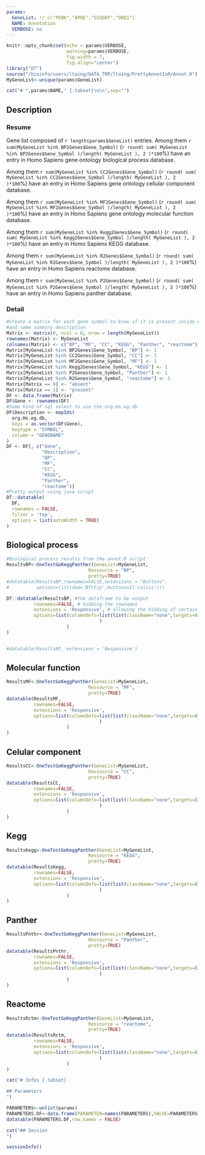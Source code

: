 ```yaml
---
params:
  GeneList: !r c("PENK","APOE","SSSDDF","DRD1")
  NAME: Annotation
  VERBOSE: no
---
```

<!--   -->
<!-- Rmarkdown skeleton type -->
<!-- depends on: -->
<!-- -R librairies -->
<!-- --rmarkdown -->
<!-- --DT will be used for their data table -->
<!-- -Other Ressources -->
<!-- --/bioinfo/users/ltaing/DATA_TMP/ltaing/PrettyAnnotInR/Annot.R -->
<!-- ---Absolute path of a R file -->
<!-- ---R Script that will create at the same location of the WD a ressource directory if need be of some ressources to be computed -->
<!-- Parameters -->
<!-- GeneList: the list of gene to annotate -->
<!--   Vector of official gene symbol -->
<!--   -can contained duplicated entries. -->
<!--   -will discard duplicated -->
<!-- NAME: The title of the H1 html chunck -->
<!--   Scalar of the title -->
<!--   -character -->
<!-- VERBOSE: boolean for outputing or not the R session and the passed parameters -->
<!-- Usage: -->
<!-- in a R session case a) -->

<!-- library("rmarkdown") -->
<!-- render(input="AnnotationSktln.Rmd", -->
<!--       output_format="html_document", -->
<!--       output_file="MyOutputfile.html", -->
<!--       params=list( -->
<!--         GeneList=ListOfGenesToAnnotate, #Vector of Official Gene Symbol as used in org.Hs.eg.db -->
<!--         VERBOSE=FALSE, # Boolean -->
<!--         NAME="The name of the chunk" # scalar of a string that will be use as title for the chunk -->
<!--       )) -->

<!-- in a Rmd case b)  -->
<!-- the params list must be initialized before calling the .Rmd as a child -->

<!-- ```{r} -->
<!-- I<-read.table("annotation.txt",header=TRUE,sep="\t",quote="\"") -->
<!-- params <- list(GeneList = as.vector(I$GENE), -->
<!--                VERBOSE=FALSE, NAME="Patrick's list") -->
<!-- ``` -->
<!-- ```{r child="AnnotationSkltn.Rmd"} -->
<!-- ``` -->

<!-- ```{r JustMyImagination} -->
<!-- params <- list(GeneList = c("PENK","DRD1","DRD2","APOE"), -->
<!--                VERBOSE=FALSE, NAME="Memories of day's gone") -->
<!-- ``` -->
<!-- ```{r child="AnnotationSkltn.Rmd"} -->
<!-- ``` -->
<!-- ---> 

```r
knitr::opts_chunk$set(echo = params$VERBOSE,
                      warning=params$VERBOSE,
                      fig.width = 7,
                      fig.align="center")
library("DT")
source("/bioinfo/users/ltaing/DATA_TMP/ltaing/PrettyAnnotInR/Annot.R")
MyGeneList<-unique(params$GeneList)
```

```r
cat("# ",params$NAME," {.tabset}\n\n",sep="")
```
## Description {.tabset}

### Resume

Gene list composed of `r length(params$GeneList)` entries.
Among them `r sum(MyGeneList %in% BP2Genes$Gene_Symbol)` (`r round( sum( MyGeneList %in% BP2Genes$Gene_Symbol )/length( MyGeneList ), 2 )*100`%) have an entry in Homo Sapiens gene ontology biological process database.

Among them `r sum(MyGeneList %in% CC2Genes$Gene_Symbol)` (`r round( sum( MyGeneList %in% CC2Genes$Gene_Symbol )/length( MyGeneList ), 2 )*100`%) have an entry in Homo Sapiens gene ontology cellular component database.

Among them `r sum(MyGeneList %in% MF2Genes$Gene_Symbol)` (`r round( sum( MyGeneList %in% MF2Genes$Gene_Symbol )/length( MyGeneList ), 2 )*100`%) have an entry in Homo Sapiens gene ontology molecular function database.

Among them `r sum(MyGeneList %in% Kegg2Genes$Gene_Symbol)` (`r round( sum( MyGeneList %in% Kegg2Genes$Gene_Symbol )/length( MyGeneList ), 2 )*100`%) have an entry in Homo Sapiens KEGG database.

Among them `r sum(MyGeneList %in% R2Genes$Gene_Symbol)` (`r round( sum( MyGeneList %in% R2Genes$Gene_Symbol )/length( MyGeneList ), 2 )*100`%) have an entry in Homo Sapiens reactome database.

Among them `r sum(MyGeneList %in% P2Genes$Gene_Symbol)` (`r round( sum( MyGeneList %in% P2Genes$Gene_Symbol )/length( MyGeneList ), 2 )*100`%) have an entry in Homo Sapiens panther database.

### Detail

```r
#Create a matrix for each gene symbol to know if it is present inside each ressource database
#and some summary description
Matrix <- matrix(0, ncol = 6, nrow = length(MyGeneList))
rownames(Matrix) <- MyGeneList
colnames(Matrix) <- c("BP", "MF", "CC", "KEGG", "Panther", "reactome")
Matrix[MyGeneList %in% BP2Genes$Gene_Symbol, "BP"] <- 1
Matrix[MyGeneList %in% CC2Genes$Gene_Symbol, "CC"] <- 1
Matrix[MyGeneList %in% MF2Genes$Gene_Symbol, "MF"] <- 1
Matrix[MyGeneList %in% Kegg2Genes$Gene_Symbol, "KEGG"] <- 1
Matrix[MyGeneList %in% P2Genes$Gene_Symbol, "Panther"] <- 1
Matrix[MyGeneList %in% R2Genes$Gene_Symbol, "reactome"] <- 1
Matrix[Matrix == 0] <- "absent"
Matrix[Matrix == 1] <- "present"
DF <- data.frame(Matrix)
DF$Gene <- rownames(DF)
#Some kind of sql select to use the org.Hs.eg.db
DF$Description <- mapIds(
  org.Hs.eg.db,
  keys = as.vector(DF$Gene),
  keytype = "SYMBOL",
  column = "GENENAME"
)
DF <- DF[, c("Gene",
             "Description",
             "BP",
             "MF",
             "CC",
             "KEGG",
             "Panther",
             "reactome")]
#Pretty output using java script
DT::datatable(
  DF,
  rownames = FALSE,
  filter = 'top',
  options = list(autoWidth = TRUE)
)

```

## Biological process

```r
#Biological process results from the annot.R script
ResultsBP<-OneTestGoKeggPanther(GeneList=MyGeneList,
                              Ressource = "BP",
                              pretty=TRUE)
#datatable(ResultsBP,rownames=FALSE,extensions = "Buttons",
#          options=list(dom='Bfrtip',buttons=I('colvis')))

DT::datatable(ResultsBP, #the dataframe to be output
          rownames=FALSE, # hidding the rownames
          extensions = 'Responsive', # allowing the hidding of certain columns
          options=list(columnDefs=list(list(className="none",targets=8) #hidding the eight column
                                  )
                      )
)


#datatable(ResultsBP, extensions = 'Responsive')
```

## Molecular function

```r
ResultsMF<-OneTestGoKeggPanther(GeneList=MyGeneList,
                              Ressource = "MF",
                              pretty=TRUE)
datatable(ResultsMF,
          rownames=FALSE,
          extensions = 'Responsive',
          options=list(columnDefs=list(list(className="none",targets=8)
                                  )
                      )
)
```

## Celular component

```r
ResultsCC<-OneTestGoKeggPanther(GeneList=MyGeneList,
                              Ressource = "CC",
                              pretty=TRUE)
datatable(ResultsCC,
          rownames=FALSE,
          extensions = 'Responsive',
          options=list(columnDefs=list(list(className="none",targets=8)
                                  )
                      )
)
```

## Kegg

```r
ResultsKegg<-OneTestGoKeggPanther(GeneList=MyGeneList,
                              Ressource = "KEGG",
                              pretty=TRUE)
datatable(ResultsKegg,
          rownames=FALSE,
          extensions = 'Responsive',
          options=list(columnDefs=list(list(className="none",targets=8)
                                  )
                      )
)
```

## Panther

```r
ResultsPnthr<-OneTestGoKeggPanther(GeneList=MyGeneList,
                              Ressource = "Panther",
                              pretty=TRUE)
datatable(ResultsPnthr,
          rownames=FALSE,
          extensions = 'Responsive',
          options=list(columnDefs=list(list(className="none",targets=8)
                                  )
                      )
)
```

## Reactome

```r
ResultsRctm<-OneTestGoKeggPanther(GeneList=MyGeneList,
                              Ressource = "reactome",
                              pretty=TRUE)
datatable(ResultsRctm,
          rownames=FALSE,
          extensions = 'Responsive',
          options=list(columnDefs=list(list(className="none",targets=8)
                                  )
                      )
)
```

<!-- if the verbose boolean is set to true then compute the next chunks -->
<!-- in this case it will output some supplementary informations for the  -->

```r
cat("# Infos {.tabset}

## Parameters
")
```

```r
PARAMETERS<-unlist(params)
PARAMETERS.DF<-data.frame(PARAMETER=names(PARAMETERS),VALUE=PARAMETERS)
datatable(PARAMETERS.DF,row.names = FALSE)
```

```r
cat("## Session
")
```
```r
sessionInfo()
```


